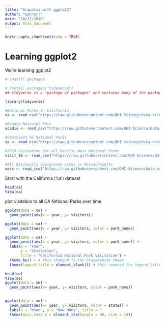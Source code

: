 ```yaml
---
title: "Graphics with ggplot2"
author: "Connor!"
date: "10/22/2018"
output: html_document
---
```


```r
knitr::opts_chunk$set(echo = TRUE)
```
# Learning ggplot2

We're learning ggplot2

```r

# install packages

# install.packages("tidyverse")
## tidyverse is a "package of packages" and contains many of the packages we will use in the workshop, including ggplot2

library(tidyverse)

#National Parks in California
ca <- read_csv("https://raw.githubusercontent.com/OHI-Science/data-science-training/master/data/ca.csv") 

#Acadia National Park
acadia <- read_csv("https://raw.githubusercontent.com/OHI-Science/data-science-training/master/data/acadia.csv")

#Southeast US National Parks
se <- read_csv("https://raw.githubusercontent.com/OHI-Science/data-science-training/master/data/se.csv")

#2016 Visitation for all Pacific West National Parks
visit_16 <- read_csv("https://raw.githubusercontent.com/OHI-Science/data-science-training/master/data/visit_16.csv")

#All Nationally designated sites in Massachusetts
mass <- read_csv("https://raw.githubusercontent.com/OHI-Science/data-science-training/master/data/mass.csv")
```

Start with the California ('ca') dataset

```r
head(ca)
View(ca)
```

plot visitation to all CA NAtional Parks over time

```r
ggplot(data = ca) +
  geom_point(aes(x = year, y= visitors))
```

```r
ggplot(data = ca) +
  geom_point(aes(x = year, y= visitors, color = park_name))
```

```r
ggplot(data = ca) +
  geom_point(aes(x = year, y= visitors, color = park_name)) +
  labs(x = "Year",
       y = "Visitation",
       title = "California National Park Visitation") +
  theme_bw() + # this changed to the black&white theme
  theme(legend.title = element_blank()) # this removed the legend title
```

```r
head(se)
View(se)
ggplot(data = se) +
  geom_point(aes(x= year, y= visitors, color = park_name))
  
```

```r
ggplot(data = se) +
  geom_point(aes(x= year, y= visitors, color = state)) +
  labs(x = "When", y = "How Many", title = "                                          Parks Alive!!!") +
  theme(axis.text.x = element_text(angle = 45, size = 14))

```

